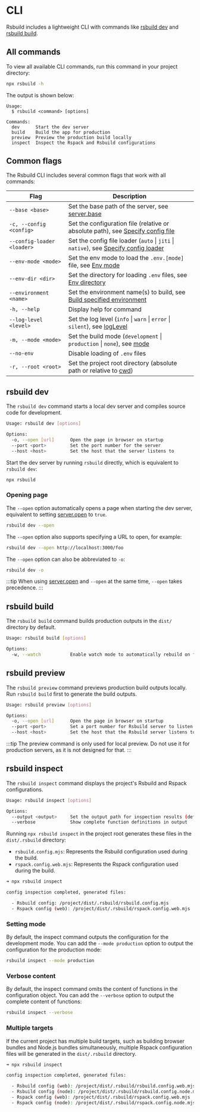 # CLI

Rsbuild includes a lightweight CLI with commands like [rsbuild dev](#rsbuild-dev) and [rsbuild build](#rsbuild-build).

## All commands

To view all available CLI commands, run this command in your project directory:

```bash
npx rsbuild -h
```

The output is shown below:

```
Usage:
  $ rsbuild <command> [options]

Commands:
  dev      Start the dev server
  build    Build the app for production
  preview  Preview the production build locally
  inspect  Inspect the Rspack and Rsbuild configurations
```

## Common flags

The Rsbuild CLI includes several common flags that work with all commands:

| Flag                       | Description                                                                                                                                |
| -------------------------- | ------------------------------------------------------------------------------------------------------------------------------------------ |
| `--base <base>`            | Set the base path of the server, see [server.base](/config/server/base)                                                                    |
| `-c, --config <config>`    | Set the configuration file (relative or absolute path), see [Specify config file](/guide/configuration/rsbuild#specify-config-file)        |
| `--config-loader <loader>` | Set the config file loader (`auto` \| `jiti` \| `native`), see [Specify config loader](/guide/configuration/rsbuild#specify-config-loader) |
| `--env-mode <mode>`        | Set the env mode to load the `.env.[mode]` file, see [Env mode](/guide/advanced/env-vars#env-mode)                                         |
| `--env-dir <dir>`          | Set the directory for loading `.env` files, see [Env directory](/guide/advanced/env-vars#env-directory)                                    |
| `--environment <name>`     | Set the environment name(s) to build, see [Build specified environment](/guide/advanced/environments#build-specified-environment)          |
| `-h, --help`               | Display help for command                                                                                                                   |
| `--log-level <level>`      | Set the log level (`info` \| `warn` \| `error` \| `silent`), see [logLevel](/config/log-level)                                             |
| `-m, --mode <mode>`        | Set the build mode (`development` \| `production` \| `none`), see [mode](/config/mode)                                                     |
| `--no-env`                 | Disable loading of `.env` files                                                                                                            |
| `-r, --root <root>`        | Set the project root directory (absolute path or relative to [cwd](https://nodejs.org/api/process.html#processcwd))                        |

## rsbuild dev

The `rsbuild dev` command starts a local dev server and compiles source code for development.

```bash
Usage: rsbuild dev [options]

Options:
  -o, --open [url]      Open the page in browser on startup
  --port <port>         Set the port number for the server
  --host <host>         Set the host that the server listens to
```

Start the dev server by running `rsbuild` directly, which is equivalent to `rsbuild dev`:

```bash
npx rsbuild
```

### Opening page

The `--open` option automatically opens a page when starting the dev server, equivalent to setting [server.open](/config/server/open) to `true`.

```bash
rsbuild dev --open
```

The `--open` option also supports specifying a URL to open, for example:

```bash
rsbuild dev --open http://localhost:3000/foo
```

The `--open` option can also be abbreviated to `-o`:

```bash
rsbuild dev -o
```

:::tip
When using [server.open](/config/server/open) and `--open` at the same time, `--open` takes precedence.
:::

## rsbuild build

The `rsbuild build` command builds production outputs in the `dist/` directory by default.

```bash
Usage: rsbuild build [options]

Options:
  -w, --watch           Enable watch mode to automatically rebuild on file changes
```

## rsbuild preview

The `rsbuild preview` command previews production build outputs locally. Run `rsbuild build` first to generate the build outputs.

```bash
Usage: rsbuild preview [options]

Options:
  -o, --open [url]      Open the page in browser on startup
  --port <port>         Set a port number for Rsbuild server to listen
  --host <host>         Set the host that the Rsbuild server listens to
```

:::tip
The preview command is only used for local preview. Do not use it for production servers, as it is not designed for that.
:::

## rsbuild inspect

The `rsbuild inspect` command displays the project's Rsbuild and Rspack configurations.

```bash
Usage: rsbuild inspect [options]

Options:
  --output <output>     Set the output path for inspection results (default: ".rsbuild")
  --verbose             Show complete function definitions in output
```

Running `npx rsbuild inspect` in the project root generates these files in the `dist/.rsbuild` directory:

- `rsbuild.config.mjs`: Represents the Rsbuild configuration used during the build.
- `rspack.config.web.mjs`: Represents the Rspack configuration used during the build.

```bash
➜ npx rsbuild inspect

config inspection completed, generated files:

  - Rsbuild config: /project/dist/.rsbuild/rsbuild.config.mjs
  - Rspack config (web): /project/dist/.rsbuild/rspack.config.web.mjs
```

### Setting mode

By default, the inspect command outputs the configuration for the development mode. You can add the `--mode production` option to output the configuration for the production mode:

```bash
rsbuild inspect --mode production
```

### Verbose content

By default, the inspect command omits the content of functions in the configuration object. You can add the `--verbose` option to output the complete content of functions:

```bash
rsbuild inspect --verbose
```

### Multiple targets

If the current project has multiple build targets, such as building browser bundles and Node.js bundles simultaneously, multiple Rspack configuration files will be generated in the `dist/.rsbuild` directory.

```bash
➜ npx rsbuild inspect

config inspection completed, generated files:

  - Rsbuild config (web): /project/dist/.rsbuild/rsbuild.config.web.mjs
  - Rsbuild config (node): /project/dist/.rsbuild/rsbuild.config.node.mjs
  - Rspack config (web): /project/dist/.rsbuild/rspack.config.web.mjs
  - Rspack config (node): /project/dist/.rsbuild/rspack.config.node.mjs
```

